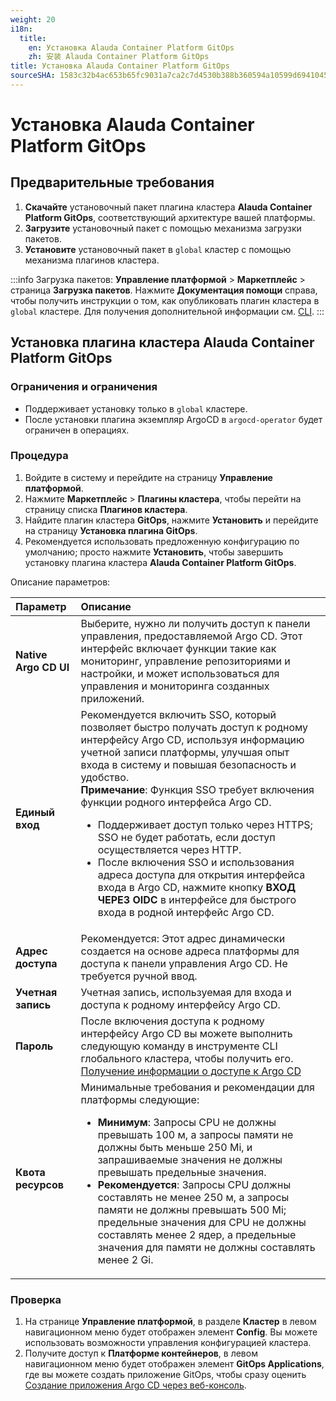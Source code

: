 ```yaml
---
weight: 20
i18n:
  title:
    en: Установка Alauda Container Platform GitOps
    zh: 安装 Alauda Container Platform GitOps
title: Установка Alauda Container Platform GitOps
sourceSHA: 1583c32b4ac653b65fc9031a7ca2c7d4530b388b360594a10599d69410454270
---
```


# Установка Alauda Container Platform GitOps

## Предварительные требования

1. **Скачайте** установочный пакет плагина кластера **Alauda Container Platform GitOps**, соответствующий архитектуре вашей платформы.
2. **Загрузите** установочный пакет с помощью механизма загрузки пакетов.
3. **Установите** установочный пакет в `global` кластер с помощью механизма плагинов кластера.

:::info
Загрузка пакетов:
**Управление платформой** > **Маркетплейс** > страница **Загрузка пакетов**.
Нажмите **Документация помощи** справа, чтобы получить инструкции о том, как опубликовать плагин кластера в `global` кластере. Для получения дополнительной информации см. [CLI](/ui/cli_tools/index.mdx).
:::

## Установка плагина кластера Alauda Container Platform GitOps

### Ограничения и ограничения

- Поддерживает установку только в `global` кластере.
- После установки плагина экземпляр ArgoCD в `argocd-operator` будет ограничен в операциях.

### Процедура

1. Войдите в систему и перейдите на страницу **Управление платформой**.
2. Нажмите **Маркетплейс** > **Плагины кластера**, чтобы перейти на страницу списка **Плагинов кластера**.
3. Найдите плагин кластера **GitOps**, нажмите **Установить** и перейдите на страницу **Установка плагина GitOps**.
4. Рекомендуется использовать предложенную конфигурацию по умолчанию; просто нажмите **Установить**, чтобы завершить установку плагина кластера **Alauda Container Platform GitOps**.

Описание параметров:

| **Параметр**         | **Описание**                                                                                                                                                                                                                                                                                                                                                                                                                                                                                                                                                                              |
| :-------------------- | :------------------------------------------------------------------------------------------------------------------------------------------------------------------------------------------------------------------------------------------------------------------------------------------------------------------------------------------------------------------------------------------------------------------------------------------------------------------------------------------------------------------------------------------------------------------------------------------- |
| **Native Argo CD UI** | Выберите, нужно ли получить доступ к панели управления, предоставляемой Argo CD. Этот интерфейс включает функции такие как мониторинг, управление репозиториями и настройки, и может использоваться для управления и мониторинга созданных приложений.                                                                                                                                                                                                                                                                                                                                                                 |
| **Единый вход**       | Рекомендуется включить SSO, который позволяет быстро получать доступ к родному интерфейсу Argo CD, используя информацию учетной записи платформы, улучшая опыт входа в систему и повышая безопасность и удобство.<br /> **Примечание**: Функция SSO требует включения функции родного интерфейса Argo CD. <ul><li>Поддерживает доступ только через HTTPS; SSO не будет работать, если доступ осуществляется через HTTP. </li><li> После включения SSO и использования адреса доступа для открытия интерфейса входа в Argo CD, нажмите кнопку **ВХОД ЧЕРЕЗ OIDC** в интерфейсе для быстрого входа в родной интерфейс Argo CD.</li></ul> |
| **Адрес доступа**     | Рекомендуется: Этот адрес динамически создается на основе адреса платформы для доступа к панели управления Argo CD. Не требуется ручной ввод.                                                                                                                                                                                                                                                                                                                                                                                                                                            |
| **Учетная запись**    | Учетная запись, используемая для входа и доступа к родному интерфейсу Argo CD.                                                                                                                                                                                                                                                                                                                                                                                                                                                                                                                                 |
| **Пароль**           | После включения доступа к родному интерфейсу Argo CD вы можете выполнить следующую команду в инструменте CLI глобального кластера, чтобы получить его. <br />[Получение информации о доступе к Argo CD](../how_to/argocd_info.mdx#argocd-password-cli)                                                                                                                                                                                                                                                                                                                                                                |
| **Квота ресурсов**    | Минимальные требования и рекомендации для платформы следующие: <ul><li> **Минимум**: Запросы CPU не должны превышать 100 м, а запросы памяти не должны быть меньше 250 Mi, и запрашиваемые значения не должны превышать предельные значения.</li><li> **Рекомендуется**: Запросы CPU должны составлять не менее 250 м, а запросы памяти не должны превышать 500 Mi; предельные значения для CPU не должны составлять менее 2 ядер, а предельные значения для памяти не должны составлять менее 2 Gi.</li></ul>                                                                                                 |

### Проверка

1. На странице **Управление платформой**, в разделе **Кластер** в левом навигационном меню будет отображен элемент **Config**. Вы можете использовать возможности управления конфигурацией кластера.
2. Получите доступ к **Платформе контейнеров**, в левом навигационном меню будет отображен элемент **GitOps Applications**, где вы можете создать приложение GitOps, чтобы сразу оценить [Создание приложения Argo CD через веб-консоль](../how_to/create_gitops_app.mdx).
